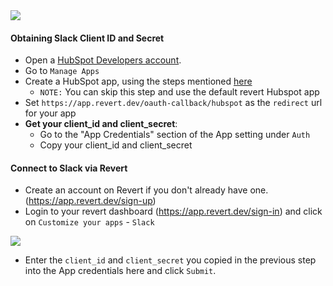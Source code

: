 
<img src="https://res.cloudinary.com/dfcnic8wq/image/upload/v1705659064/Revert/Docs/jxbb9n9nsdtcbu73kem4.png"/>


#### Obtaining Slack Client ID and Secret

* Open a [HubSpot Developers account](https://app.hubspot.com/signup-hubspot/developers). 
* Go to `Manage Apps`  
* Create a HubSpot app, using the steps mentioned [here](https://legacydocs.hubspot.com/docs/faq/how-do-i-create-an-app-in-hubspot)
  * `NOTE:` You can skip this step and use the default revert Hubspot app
* Set `https://app.revert.dev/oauth-callback/hubspot` as the `redirect` url for your app
* **Get your client\_id and client\_secret**:
  * Go to the "App Credentials" section of the App setting under `Auth`
  * Copy your client\_id and client\_secret

#### Connect to Slack via Revert

* Create an account on Revert if you don't already have one. (https://app.revert.dev/sign-up)
* Login to your revert dashboard (https://app.revert.dev/sign-in) and click on `Customize your apps` - `Slack`


<img src="https://res.cloudinary.com/dfcnic8wq/image/upload/v1705652583/Revert/Docs/nwlrrom2sw5xj7dsgznv.png"/>


* Enter the `client_id` and `client_secret` you copied in the previous step into the App credentials here and click `Submit`.